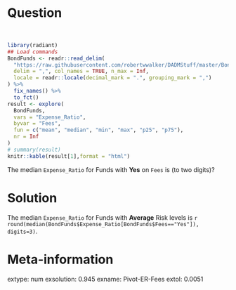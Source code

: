Question
========

\
```r
library(radiant)
## Load commands
BondFunds <- readr::read_delim(
  "https://raw.githubusercontent.com/robertwwalker/DADMStuff/master/BondFunds.csv",
  delim = ",", col_names = TRUE, n_max = Inf,
  locale = readr::locale(decimal_mark = ".", grouping_mark = ",")
) %>%
  fix_names() %>%
  to_fct()
result <- explore(
  BondFunds, 
  vars = "Expense_Ratio", 
  byvar = "Fees", 
  fun = c("mean", "median", "min", "max", "p25", "p75"), 
  nr = Inf
)
# summary(result)
knitr::kable(result[1],format = "html")
```

The median `Expense_Ratio` for Funds with **Yes** on `Fees` is (to two digits)?


Solution
=========
The median `Expense_Ratio` for Funds with **Average** Risk levels is `r round(median(BondFunds$Expense_Ratio[BondFunds$Fees=="Yes"]), digits=3)`.

Meta-information
================
extype: num
exsolution: 0.945
exname: Pivot-ER-Fees
extol: 0.0051
